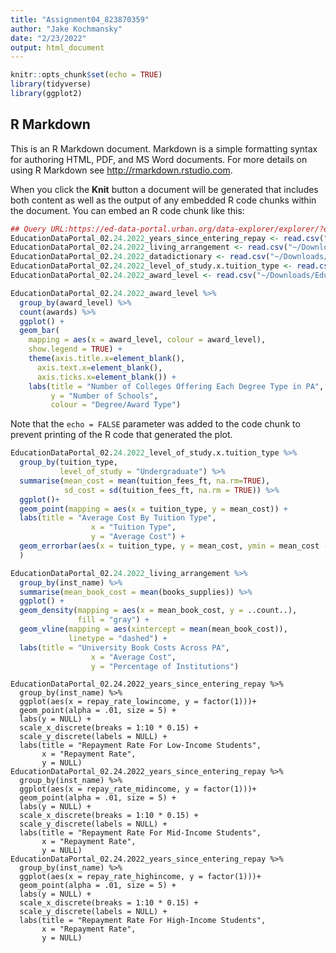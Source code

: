 ```yaml
---
title: "Assignment04_823870359"
author: "Jake Kochmansky"
date: "2/23/2022"
output: html_document
---
```


```r
knitr::opts_chunk$set(echo = TRUE)
library(tidyverse)
library(ggplot2)
```

## R Markdown

This is an R Markdown document. Markdown is a simple formatting syntax for authoring HTML, PDF, and MS Word documents. For more details on using R Markdown see <http://rmarkdown.rstudio.com>.

When you click the **Knit** button a document will be generated that includes both content as well as the output of any embedded R code chunks within the document. You can embed an R code chunk like this:

```r
## Query URL:https://ed-data-portal.urban.org/data-explorer/explorer/?educationLevel=College&fipsNumbers=42&endYear=2019&timeframeType=most-recent&togglesList=23-530%2C22-528%2C66-452%2C66-451%2C66-450%2C6-1108%2C10-1120
EducationDataPortal_02.24.2022_years_since_entering_repay <- read.csv("~/Downloads/EducationDataPortal_02.24.2022_all_files/EducationDataPortal_02.24.2022_years_since_entering_repay.csv")
EducationDataPortal_02.24.2022_living_arrangement <- read.csv("~/Downloads/EducationDataPortal_02.24.2022_all_files/EducationDataPortal_02.24.2022_living_arrangement.csv")
EducationDataPortal_02.24.2022_datadictionary <- read.csv("~/Downloads/EducationDataPortal_02.24.2022_all_files/EducationDataPortal_02.24.2022_datadictionary.csv")
EducationDataPortal_02.24.2022_level_of_study.x.tuition_type <- read.csv("~/Downloads/EducationDataPortal_02.24.2022_all_files/EducationDataPortal_02.24.2022_level_of_study x tuition_type.csv")
EducationDataPortal_02.24.2022_award_level <- read.csv("~/Downloads/EducationDataPortal_02.24.2022_all_files/EducationDataPortal_02.24.2022_award_level.csv")
```



```r
EducationDataPortal_02.24.2022_award_level %>%
  group_by(award_level) %>%
  count(awards) %>%
  ggplot() +
  geom_bar(
    mapping = aes(x = award_level, colour = award_level),
    show.legend = TRUE) +
    theme(axis.title.x=element_blank(),
      axis.text.x=element_blank(),
      axis.ticks.x=element_blank()) +
    labs(title = "Number of Colleges Offering Each Degree Type in PA", 
         y = "Number of Schools", 
         colour = "Degree/Award Type")
```

Note that the `echo = FALSE` parameter was added to the code chunk to prevent printing of the R code that generated the plot.




```r
EducationDataPortal_02.24.2022_level_of_study.x.tuition_type %>%
  group_by(tuition_type,
           level_of_study = "Undergraduate") %>%
  summarise(mean_cost = mean(tuition_fees_ft, na.rm=TRUE),
            sd_cost = sd(tuition_fees_ft, na.rm = TRUE)) %>%
  ggplot()+
  geom_point(mapping = aes(x = tuition_type, y = mean_cost)) +
  labs(title = "Average Cost By Tuition Type",
                  x = "Tuition Type",
                  y = "Average Cost") +
  geom_errorbar(aes(x = tuition_type, y = mean_cost, ymin = mean_cost - sd_cost, ymax = mean_cost + sd_cost)
  ) 

```
```r
EducationDataPortal_02.24.2022_living_arrangement %>%
  group_by(inst_name) %>%
  summarise(mean_book_cost = mean(books_supplies)) %>%
  ggplot() +
  geom_density(mapping = aes(x = mean_book_cost, y = ..count..),
               fill = "gray") +
  geom_vline(mapping = aes(xintercept = mean(mean_book_cost)), 
             linetype = "dashed") +
  labs(title = "University Book Costs Across PA",
                  x = "Average Cost",
                  y = "Percentage of Institutions")
```

```Comparing

EducationDataPortal_02.24.2022_years_since_entering_repay %>%
  group_by(inst_name) %>%
  ggplot(aes(x = repay_rate_lowincome, y = factor(1)))+
  geom_point(alpha = .01, size = 5) +
  labs(y = NULL) +
  scale_x_discrete(breaks = 1:10 * 0.15) +
  scale_y_discrete(labels = NULL) +
  labs(title = "Repayment Rate For Low-Income Students",
       x = "Repayment Rate",
       y = NULL)
EducationDataPortal_02.24.2022_years_since_entering_repay %>%
  group_by(inst_name) %>%
  ggplot(aes(x = repay_rate_midincome, y = factor(1)))+
  geom_point(alpha = .01, size = 5) +
  labs(y = NULL) +
  scale_x_discrete(breaks = 1:10 * 0.15) +
  scale_y_discrete(labels = NULL) +
  labs(title = "Repayment Rate For Mid-Income Students",
       x = "Repayment Rate",
       y = NULL)
EducationDataPortal_02.24.2022_years_since_entering_repay %>%
  group_by(inst_name) %>%
  ggplot(aes(x = repay_rate_highincome, y = factor(1)))+
  geom_point(alpha = .01, size = 5) +
  labs(y = NULL) +
  scale_x_discrete(breaks = 1:10 * 0.15) +
  scale_y_discrete(labels = NULL) +
  labs(title = "Repayment Rate For High-Income Students",
       x = "Repayment Rate",
       y = NULL)


```

